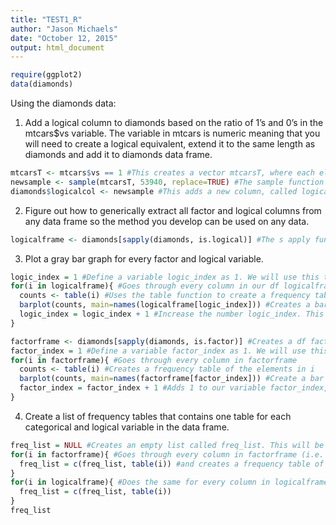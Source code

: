 ```yaml
---
title: "TEST1_R"
author: "Jason Michaels"
date: "October 12, 2015"
output: html_document
---
```


```r
require(ggplot2)
data(diamonds)
```



Using the diamonds data:

1. Add a logical column to diamonds based on the ratio of 1’s and 0’s in the mtcars$vs variable. The variable in mtcars is numeric meaning that you will need to create a logical equivalent, extend it to the same length as diamonds and add it to diamonds data frame.


```r
mtcarsT <- mtcars$vs == 1 #This creates a vector mtcarsT, where each element is either TRUE or FALSE. It is TRUE if the corresponding element of mtcars$vs is equal to 1, and FALSE if it is equal to 0. 
newsample <- sample(mtcarsT, 53940, replace=TRUE) #The sample function allows us to create a new vector by sampling from elements of another vector. Here, we pick 53940 (the amount of elements in diamonds) from the mtcarsT vector with replacement. This gives us 53940 elements, which are either TRUE or FALSE, and whose ratio should be approximately that of the ratio of 1s to 0s in mtcars$vs. 
diamonds$logicalcol <- newsample #This adds a new column, called logicalcol, to diamonds. The column we are adding is the newsample vector, i.e. the vector of TRUE and FALSE created by the sample function. 
```

2. Figure out how to generically extract all factor and logical columns from any data frame so the method you develop can be used on any data.

```r
logicalframe <- diamonds[sapply(diamonds, is.logical)] #The s apply function takes in our diamonds data frame, and applies the function is.logical to each of its columns. This returns a vector of TRUE and FALSE, where there are TRUEs in locations corresponding to the logical columns of diamonds, and FALSEs corresponding to all other columns of diamonds. By placing this resulting vector in brackets after diamonds, we are returning all columns of diamonds for which is.logical returned TRUE (i.e. we are returning all logical columns of diamonds). Here I am assigning the returned column to the name logicalframe. 
```

3. Plot a gray bar graph for every factor and logical variable.

```r

logic_index = 1 #Define a variable logic_index as 1. We will use this to title our bar graphs. 
for(i in logicalframe){ #Goes through every column in our df logicalframe (created above)
  counts <- table(i) #Uses the table function to create a frequency table of the elements in i. 
  barplot(counts, main=names(logicalframe[logic_index])) #Creates a bargraph according to the frequency table. We use the main input to title our bargraph with the name of the column we are plotting. 
  logic_index = logic_index + 1 #Increase the number logic_index. This means that if we have another column to graph from logicalframe, we know to title it with the name of that column (rather than the name of the column before it)
}

factorframe <- diamonds[sapply(diamonds, is.factor)] #Creates a df factorframe, which consists of all factor variables in diamonds. We do this by using the sapply function in the same way we did to create logicalframe. 
factor_index = 1 #Define a variable factor_index as 1. We will use this to title our bar graphs. 
for(i in factorframe){ #Goes through every column in factorframe
  counts <- table(i) #Creates a frequency table of the elements in i
  barplot(counts, main=names(factorframe[factor_index])) #Create a bar graph according to the frequency table. The main input titles the graph with the name of the appropriate column from factorframe. 
  factor_index = factor_index + 1 #Adds 1 to our variable factor_index, so we title the next graph appropriately. 
}

```

4. Create a list of frequency tables that contains one table for each categorical and logical variable in the data frame.
```r
freq_list = NULL #Creates an empty list called freq_list. This will be appended and made into a list of frequency tables. 
for(i in factorframe){ #Goes through every column in factorframe (i.e. every column of categorical variables)
  freq_list = c(freq_list, table(i)) #and creates a frequency table of that column, adds that table to our list freq_list
}
for(i in logicalframe){ #Does the same for every column in logicalframe. 
  freq_list = c(freq_list, table(i))
}
freq_list
```

